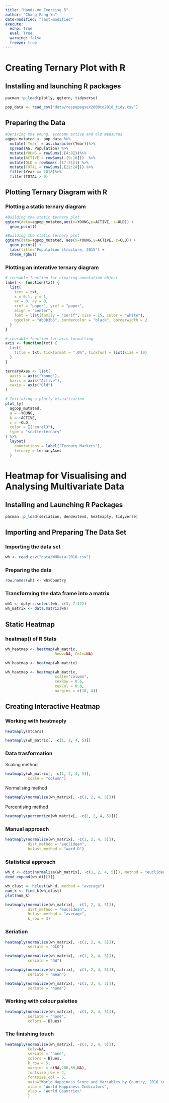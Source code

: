 ```yaml
---
title: "Hands-on Exercise 5"
author: "Chang Fang Yu"
date-modified: "last-modified"
execute:
  echo: True
  eval: True
  warning: false
  freeze: true
---
```

# Creating Ternary Plot with R
## Installing and launching R packages
```R
pacman::p_load(plotly, ggtern, tidyverse)
```
```R
pop_data <- read_csv("data/respopagsex2000to2018_tidy.csv") 
```
## Preparing the Data
```R
#Deriving the young, economy active and old measures
agpop_mutated <- pop_data %>%
  mutate(`Year` = as.character(Year))%>%
  spread(AG, Population) %>%
  mutate(YOUNG = rowSums(.[4:8]))%>%
  mutate(ACTIVE = rowSums(.[9:16]))  %>%
  mutate(OLD = rowSums(.[17:21])) %>%
  mutate(TOTAL = rowSums(.[22:24])) %>%
  filter(Year == 2018)%>%
  filter(TOTAL > 0)
```

## Plotting Ternary Diagram with R
### Plotting a static ternary diagram
```R
#Building the static ternary plot
ggtern(data=agpop_mutated,aes(x=YOUNG,y=ACTIVE, z=OLD)) +
  geom_point()
```
```R
#Building the static ternary plot
ggtern(data=agpop_mutated, aes(x=YOUNG,y=ACTIVE, z=OLD)) +
  geom_point() +
  labs(title="Population structure, 2015") +
  theme_rgbw()
```
### Plotting an interative ternary diagram
```R
# reusable function for creating annotation object
label <- function(txt) {
  list(
    text = txt, 
    x = 0.1, y = 1,
    ax = 0, ay = 0,
    xref = "paper", yref = "paper", 
    align = "center",
    font = list(family = "serif", size = 15, color = "white"),
    bgcolor = "#b3b3b3", bordercolor = "black", borderwidth = 2
  )
}

# reusable function for axis formatting
axis <- function(txt) {
  list(
    title = txt, tickformat = ".0%", tickfont = list(size = 10)
  )
}

ternaryAxes <- list(
  aaxis = axis("Young"), 
  baxis = axis("Active"), 
  caxis = axis("Old")
)

# Initiating a plotly visualization 
plot_ly(
  agpop_mutated, 
  a = ~YOUNG, 
  b = ~ACTIVE, 
  c = ~OLD, 
  color = I("coral3"), 
  type = "scatterternary"
) %>%
  layout(
    annotations = label("Ternary Markers"), 
    ternary = ternaryAxes
  )
```
# Heatmap for Visualising and Analysing Multivariate Data
## Installing and Launching R Packages
```R
pacman::p_load(seriation, dendextend, heatmaply, tidyverse)
```
## Importing and Preparing The Data Set
### Importing the data set
```R
wh <- read_csv("data/WHData-2018.csv")
```
### Preparing the data
```R
row.names(wh) <- wh$Country
```
### Transforming the data frame into a matrix
```R
wh1 <- dplyr::select(wh, c(3, 7:12))
wh_matrix <- data.matrix(wh)
```
## Static Heatmap
### heatmap() of R Stats
```R
wh_heatmap <- heatmap(wh_matrix,
                      Rowv=NA, Colv=NA)
```
```R
wh_heatmap <- heatmap(wh_matrix)
```
```R
wh_heatmap <- heatmap(wh_matrix,
                      scale="column",
                      cexRow = 0.6, 
                      cexCol = 0.8,
                      margins = c(10, 4))
```
## Creating Interactive Heatmap
### Working with heatmaply
```R
heatmaply(mtcars)
```
```R
heatmaply(wh_matrix[, -c(1, 2, 4, 5)])
```
### Data trasformation
Scaling method
```R
heatmaply(wh_matrix[, -c(1, 2, 4, 5)],
          scale = "column")
```
Normalising method
```R
heatmaply(normalize(wh_matrix[, -c(1, 2, 4, 5)]))
```
Percentising method
```R
heatmaply(percentize(wh_matrix[, -c(1, 2, 4, 5)]))
```
### Manual approach
```R
heatmaply(normalize(wh_matrix[, -c(1, 2, 4, 5)]),
          dist_method = "euclidean",
          hclust_method = "ward.D")
```
### Statistical approach
```R
wh_d <- dist(normalize(wh_matrix[, -c(1, 2, 4, 5)]), method = "euclidean")
dend_expend(wh_d)[[3]]
```
```R
wh_clust <- hclust(wh_d, method = "average")
num_k <- find_k(wh_clust)
plot(num_k)
```
```R
heatmaply(normalize(wh_matrix[, -c(1, 2, 4, 5)]),
          dist_method = "euclidean",
          hclust_method = "average",
          k_row = 3)
```
### Seriation
```R
heatmaply(normalize(wh_matrix[, -c(1, 2, 4, 5)]),
          seriate = "OLO")
```
```R
heatmaply(normalize(wh_matrix[, -c(1, 2, 4, 5)]),
          seriate = "GW")
```
```R
heatmaply(normalize(wh_matrix[, -c(1, 2, 4, 5)]),
          seriate = "mean")
```
```R
heatmaply(normalize(wh_matrix[, -c(1, 2, 4, 5)]),
          seriate = "none")
```
### Working with colour palettes
```R
heatmaply(normalize(wh_matrix[, -c(1, 2, 4, 5)]),
          seriate = "none",
          colors = Blues)
```
### The finishing touch
```R
heatmaply(normalize(wh_matrix[, -c(1, 2, 4, 5)]),
          Colv=NA,
          seriate = "none",
          colors = Blues,
          k_row = 5,
          margins = c(NA,200,60,NA),
          fontsize_row = 4,
          fontsize_col = 5,
          main="World Happiness Score and Variables by Country, 2018 \nDataTransformation using Normalise Method",
          xlab = "World Happiness Indicators",
          ylab = "World Countries"
          )
```
